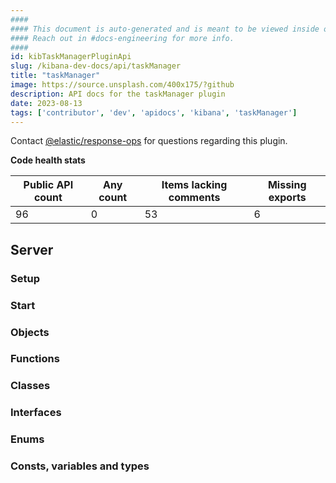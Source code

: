 ```yaml
---
####
#### This document is auto-generated and is meant to be viewed inside our experimental, new docs system.
#### Reach out in #docs-engineering for more info.
####
id: kibTaskManagerPluginApi
slug: /kibana-dev-docs/api/taskManager
title: "taskManager"
image: https://source.unsplash.com/400x175/?github
description: API docs for the taskManager plugin
date: 2023-08-13
tags: ['contributor', 'dev', 'apidocs', 'kibana', 'taskManager']
---
```




Contact [@elastic/response-ops](https://github.com/orgs/elastic/teams/response-ops) for questions regarding this plugin.

**Code health stats**

| Public API count  | Any count | Items lacking comments | Missing exports |
|-------------------|-----------|------------------------|-----------------|
| 96 | 0 | 53 | 6 |

## Server

### Setup
<DocDefinitionList data={[taskManagerObj.server.setup]}/>

### Start
<DocDefinitionList data={[taskManagerObj.server.start]}/>

### Objects
<DocDefinitionList data={taskManagerObj.server.objects}/>

### Functions
<DocDefinitionList data={taskManagerObj.server.functions}/>

### Classes
<DocDefinitionList data={taskManagerObj.server.classes}/>

### Interfaces
<DocDefinitionList data={taskManagerObj.server.interfaces}/>

### Enums
<DocDefinitionList data={taskManagerObj.server.enums}/>

### Consts, variables and types
<DocDefinitionList data={taskManagerObj.server.misc}/>

